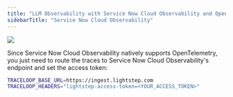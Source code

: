 ```yaml
---
title: "LLM Observability with Service Now Cloud Observability and OpenLLMetry"
sidebarTitle: "Service Now Cloud Observability"
---
```


<Frame>
  <img src="/img/integrations/service-now.png" />
</Frame>

Since Service Now Cloud Observability natively supports OpenTelemetry, you just need to route the traces to Service Now Cloud Observability's endpoint and set the
access token:

```bash
TRACELOOP_BASE_URL=https://ingest.lightstep.com
TRACELOOP_HEADERS="lightstep-access-token=<YOUR_ACCESS_TOKEN>"
```
